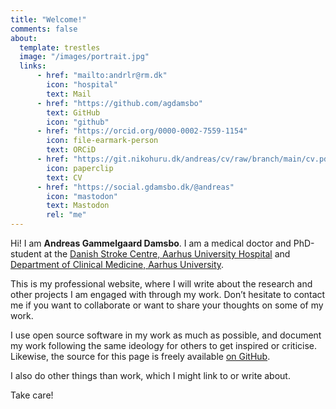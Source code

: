 ```yaml
---
title: "Welcome!"
comments: false
about:
  template: trestles
  image: "/images/portrait.jpg"
  links:
      - href: "mailto:andrlr@rm.dk"
        icon: "hospital"
        text: Mail
      - href: "https://github.com/agdamsbo"
        text: GitHub
        icon: "github"
      - href: "https://orcid.org/0000-0002-7559-1154"
        icon: file-earmark-person
        text: ORCiD
      - href: "https://git.nikohuru.dk/andreas/cv/raw/branch/main/cv.pdf"
        icon: paperclip
        text: CV
      - href: "https://social.gdamsbo.dk/@andreas"
        icon: "mastodon"
        text: Mastodon
        rel: "me"
---
```


Hi! I am **Andreas Gammelgaard Damsbo**. I am a medical doctor and PhD-student at the [Danish Stroke Centre, Aarhus University Hospital](https://www.en.auh.dk/departments/danish-stroke-centre/) and [Department of Clinical Medicine, Aarhus University](https://pure.au.dk/portal/en/persons/andreas-gammelgaard-damsbo(e3c4afce-3eba-4456-8b8b-2fd90775c87a).html).

This is my professional website, where I will write about the research and other projects I am engaged with through my work. Don't hesitate to contact me if you want to collaborate or want to share your thoughts on some of my work.

I use open source software in my work as much as possible, and document my work following the same ideology for others to get inspired or criticise. Likewise, the source for this page is freely available [on GitHub](https://github.com/agdamsbo/andreas.gdamsbo).

I also do other things than work, which I might link to or write about.

Take care!
